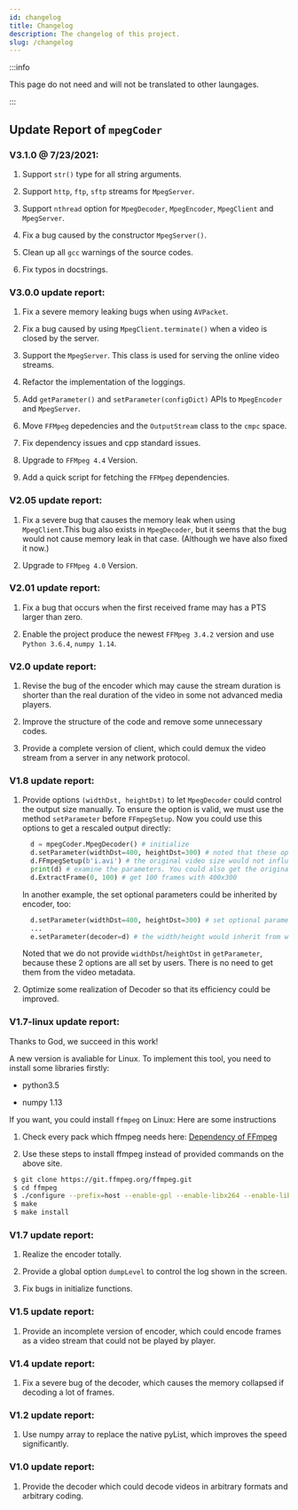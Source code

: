 ```yaml
---
id: changelog
title: Changelog
description: The changelog of this project.
slug: /changelog
---
```


:::info

This page do not need and will not be translated to other laungages.

:::

## Update Report of `mpegCoder`

### V3.1.0 @ 7/23/2021:

1. Support `str()` type for all string arguments.

2. Support `http`, `ftp`, `sftp` streams for `MpegServer`.

3. Support `nthread` option for `MpegDecoder`, `MpegEncoder`, `MpegClient` and `MpegServer`.

4. Fix a bug caused by the constructor `MpegServer()`.

5. Clean up all `gcc` warnings of the source codes.

6. Fix typos in docstrings.

### V3.0.0 update report:

1. Fix a severe memory leaking bugs when using `AVPacket`.

2. Fix a bug caused by using `MpegClient.terminate()` when a video is closed by the server.

3. Support the `MpegServer`. This class is used for serving the online video streams.

4. Refactor the implementation of the loggings.

5. Add `getParameter()` and `setParameter(configDict)` APIs to `MpegEncoder` and `MpegServer`.

6. Move `FFMpeg` depedencies and the `OutputStream` class to the `cmpc` space.

7. Fix dependency issues and cpp standard issues.

8. Upgrade to `FFMpeg 4.4` Version.

9. Add a quick script for fetching the `FFMpeg` dependencies.

### V2.05 update report:

1. Fix a severe bug that causes the memory leak when using `MpegClient`.This bug also exists in `MpegDecoder`, but it seems that the bug would not cause memory leak in that case. (Although we have also fixed it now.)

2. Upgrade to `FFMpeg 4.0` Version.

### V2.01 update report:

1. Fix a bug that occurs when the first received frame may has a PTS larger than zero.

2. Enable the project produce the newest `FFMpeg 3.4.2` version and use `Python 3.6.4`, `numpy 1.14`. 

### V2.0 update report:

1. Revise the bug of the encoder which may cause the stream duration is shorter than the real duration of the video in some not advanced media players.

2. Improve the structure of the code and remove some unnecessary codes.

3. Provide a complete version of client, which could demux the video stream from a server in any network protocol.

### V1.8 update report:

1. Provide options `(widthDst, heightDst)` to let `MpegDecoder` could control the output size manually. To ensure the option is valid, we must use the method `setParameter` before `FFmpegSetup`. Now you could use this options to get a rescaled output directly:

    ```python
      d = mpegCoder.MpegDecoder() # initialize
      d.setParameter(widthDst=400, heightDst=300) # noted that these options must be set before 'FFmpegSetup'! 
      d.FFmpegSetup(b'i.avi') # the original video size would not influence the output
      print(d) # examine the parameters. You could also get the original video size by 'getParameter'
      d.ExtractFrame(0, 100) # get 100 frames with 400x300
    ```

    In another example, the set optional parameters could be inherited by encoder, too:

    ```python
      d.setParameter(widthDst=400, heightDst=300) # set optional parameters
      ...
      e.setParameter(decoder=d) # the width/height would inherit from widthDst/heightDst rather than original width/height of the decoder.
    ```

    Noted that we do not provide `widthDst`/`heightDst` in `getParameter`, because these 2 options are all set by users. There is no need to get them from the video metadata. 

2. Optimize some realization of Decoder so that its efficiency could be improved.

### V1.7-linux update report:

Thanks to God, we succeed in this work!

A new version is avaliable for Linux. To implement this tool, you need to install some libraries firstly:

* python3.5

* numpy 1.13

If you want, you could install `ffmpeg` on Linux: Here are some instructions

1. Check every pack which ffmpeg needs here: [Dependency of FFmpeg](https://trac.ffmpeg.org/wiki/CompilationGuide/Ubuntu "Dependency of FFmpeg")

2. Use these steps to install ffmpeg instead of provided commands on the above site.

```Bash
 $ git clone https://git.ffmpeg.org/ffmpeg.git
 $ cd ffmpeg
 $ ./configure --prefix=host --enable-gpl --enable-libx264 --enable-libx265 --enable-shared --disable-static --disable-doc
 $ make
 $ make install
```

### V1.7 update report:

1. Realize the encoder totally.

2. Provide a global option `dumpLevel` to control the log shown in the screen.

3. Fix bugs in initialize functions.

### V1.5 update report:

1. Provide an incomplete version of encoder, which could encode frames as a video stream that could not be played by player.
 
### V1.4 update report:

1. Fix a severe bug of the decoder, which causes the memory collapsed if decoding a lot of frames.
 
### V1.2 update report:

1. Use numpy array to replace the native pyList, which improves the speed  significantly.
 
### V1.0 update report:

1. Provide the decoder which could decode videos in arbitrary formats and arbitrary coding.
